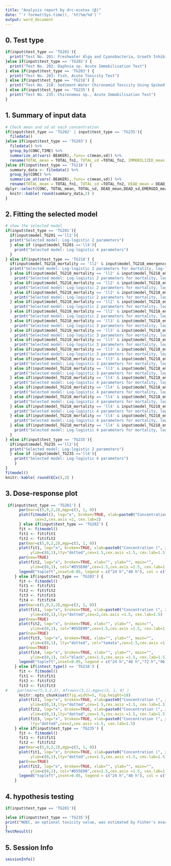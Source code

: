 ---
title: "Analysis report by drc-ecotox (β)"
date: "`r format(Sys.time(), '%Y/%m/%d')`"
output: word_document
---

## 0. Test type
```{r ,echo=FALSE}
if(input$test_type == 'TG201'){
  print("Test No. 201: Freshwater Alga and Cyanobacteria, Growth Inhibition Test")
}else if(input$test_type == 'TG202') {
  print("Test No. 202: Daphnia sp. Acute Immobilisation Test")
} else if(input$test_type == 'TG203') {
  print("Test No. 203: Fish, Acute Toxicity Test")
} else if(input$test_type == 'TG218') {
  print("Test No. 218: Sediment-Water Chironomid Toxicity Using Spiked Sediment or Test No. 219: Sediment-Water Chironomid Toxicity Using Spiked Water")
} else if(input$test_type == 'TG235') {
  print("Test No. 235: Chironomus sp., Acute Immobilisation Test")
}
```
  

## 1. Summary of input data
```{r data, collapse=TRUE, echo=FALSE}
# Check mean and sd at each concentration
if(input$test_type == 'TG202' | input$test_type == 'TG235'){
  filedata()
}else if(input$test_type == 'TG203') {
  filedata() %>%
  group_by(CONC,TIME) %>% 
  summarize_at(vars(-BEAKER),.funs= c(mean,sd)) %>%
  rename(TOTAL_mean = TOTAL_fn1, TOTAL_sd =TOTAL_fn2, IMMOBILIZED_mean = IMMOBILIZED_fn1, IMMOBILIZED_sd = IMMOBILIZED_fn2)
}else if(input$test_type == 'TG218') {
  summary_data <- filedata() %>%
  group_by(CONC) %>% 
  summarize_at(vars(-BEAKER),.funs= c(mean,sd)) %>%
  rename(TOTAL_mean = TOTAL_fn1, TOTAL_sd =TOTAL_fn2, DEAD_mean = DEAD_fn1, DEAD_sd = DEAD_fn2, EMERGED_mean = EMERGED_fn1, EMERGED_sd = EMERGED_fn2,  DEVELOPMENT_mean = DEVELOPMENT_fn1, DEVELOPMENT_sd = DEVELOPMENT_fn2 ) %>%
dplyr::select(CONC,	TOTAL_mean,	TOTAL_sd, DEAD_mean,DEAD_sd,EMERGED_mean,EMERGED_sd,DEVELOPMENT_mean,	DEVELOPMENT_sd)
  knitr::kable( round(summary_data,2) )
}
```

## 2. Fitting the selected model 
```{r model, collapse=TRUE, echo=FALSE}
# show the selected model
if(input$test_type == 'TG201'){
  if(input$model_TG201 =='ll2'){
  print("Selected model: Log-logistic 2 parameters")
  } else if (input$model_TG201 =='ll4'){
    print("Selected model: Log-logistic 4 parameters")
  }
} else if(input$test_type == 'TG218') {
  if(input$model_TG218_mortality == 'll2' & input$model_TG218_emergence == 'll2' & input$model_TG218_development == 'll3' ) { 
  print("Selected model: Log-logistic 2 parameters for mortality, log-logistic 2 parameters for emergence ratio, and log-logistic 3 parameters for development rate")
  } else if(input$model_TG218_mortality == 'll2' & input$model_TG218_emergence == 'll2' & input$model_TG218_development == 'll4' ) {
    print("Selected model: Log-logistic 2 parameters for mortality, log-logistic 2 parameters for emergence ratio, and log-logistic 4 parameters for development rate")
  } else if(input$model_TG218_mortality == 'll2' & input$model_TG218_emergence == 'll3' & input$model_TG218_development == 'll3' ) {
    print("Selected model: Log-logistic 2 parameters for mortality, log-logistic 3 parameters for emergence ratio, and log-logistic 3 parameters for development rate")
  } else if(input$model_TG218_mortality == 'll2' & input$model_TG218_emergence == 'll3' & input$model_TG218_development == 'll4' ) {
    print("Selected model: Log-logistic 2 parameters for mortality, log-logistic 3 parameters for emergence ratio, and log-logistic 4 parameters for development rate")
  } else if(input$model_TG218_mortality == 'll2' & input$model_TG218_emergence == 'll4' & input$model_TG218_development == 'll3' ) {
    print("Selected model: Log-logistic 2 parameters for mortality, log-logistic 4 parameters for emergence ratio, and log-logistic 3 parameters for development rate")
  } else if(input$model_TG218_mortality == 'll2' & input$model_TG218_emergence == 'll4' & input$model_TG218_development == 'll4' ) {
    print("Selected model: Log-logistic 2 parameters for mortality, log-logistic 4 parameters for emergence ratio, and log-logistic 4 parameters for development rate")
  } else if(input$model_TG218_mortality == 'll3' & input$model_TG218_emergence == 'll2' & input$model_TG218_development == 'll3' ) {
    print("Selected model: Log-logistic 3 parameters for mortality, log-logistic 2 parameters for emergence ratio, and log-logistic 3 parameters for development rate")
  } else if(input$model_TG218_mortality == 'll3' & input$model_TG218_emergence == 'll2' & input$model_TG218_development == 'll4' ) {
    print("Selected model: Log-logistic 3 parameters for mortality, log-logistic 2 parameters for emergence ratio, and log-logistic 4 parameters for development rate")
  } else if(input$model_TG218_mortality == 'll3' & input$model_TG218_emergence == 'll3' & input$model_TG218_development == 'll3' ) {
    print("Selected model: Log-logistic 3 parameters for mortality, log-logistic 3 parameters for emergence ratio, and log-logistic 3 parameters for development rate")
  } else if(input$model_TG218_mortality == 'll3' & input$model_TG218_emergence == 'll3' & input$model_TG218_development == 'll4' ) {
    print("Selected model: Log-logistic 3 parameters for mortality, log-logistic 3 parameters for emergence ratio, and log-logistic 4 parameters for development rate")
  } else if(input$model_TG218_mortality == 'll3' & input$model_TG218_emergence == 'll4' & input$model_TG218_development == 'll3' ) {
    print("Selected model: Log-logistic 3 parameters for mortality, log-logistic 4 parameters for emergence ratio, and log-logistic 3 parameters for development rate")
  } else if(input$model_TG218_mortality == 'll3' & input$model_TG218_emergence == 'll4' & input$model_TG218_development == 'll4' ) {
    print("Selected model: Log-logistic 3 parameters for mortality, log-logistic 4 parameters for emergence ratio, and log-logistic 4 parameters for development rate")
  } else if(input$model_TG218_mortality == 'll4' & input$model_TG218_emergence == 'll2' & input$model_TG218_development == 'll3' ) {
    print("Selected model: Log-logistic 4 parameters for mortality, log-logistic 2 parameters for emergence ratio, and log-logistic 3 parameters for development rate")
  } else if(input$model_TG218_mortality == 'll4' & input$model_TG218_emergence == 'll2' & input$model_TG218_development == 'll4' ) {
    print("Selected model: Log-logistic 4 parameters for mortality, log-logistic 2 parameters for emergence ratio, and log-logistic 4 parameters for development rate")
  } else if(input$model_TG218_mortality == 'll4' & input$model_TG218_emergence == 'll3' & input$model_TG218_development == 'll3' ) {
    print("Selected model: Log-logistic 4 parameters for mortality, log-logistic 3 parameters for emergence ratio, and log-logistic 3 parameters for development rate")
  } else if(input$model_TG218_mortality == 'll4' & input$model_TG218_emergence == 'll3' & input$model_TG218_development == 'll4' ) {
    print("Selected model: Log-logistic 4 parameters for mortality, log-logistic 3 parameters for emergence ratio, and log-logistic 4 parameters for development rate")
  } else if(input$model_TG218_mortality == 'll4' & input$model_TG218_emergence == 'll4' & input$model_TG218_development == 'll3' ) {
    print("Selected model: Log-logistic 4 parameters for mortality, log-logistic 4 parameters for emergence ratio, and log-logistic 3 parameters for development rate")
  } else if(input$model_TG218_mortality == 'll4' & input$model_TG218_emergence == 'll4' & input$model_TG218_development == 'll4' ) {
    print("Selected model: Log-logistic 4 parameters for mortality, log-logistic 4 parameters for emergence ratio, and log-logistic 4 parameters for development rate")
  }
} else if(input$test_type == 'TG235'){
  if(input$model_TG235 =='ll2'){
  print("Selected model: Log-logistic 2 parameters")
  } else if (input$model_TG235 =='ll4'){
    print("Selected model: Log-logistic 4 parameters")
    }
}
fitmodel()
knitr::kable( round(ECx(),2) )
```

## 3. Dose-response plot
```{r plot, collapse=TRUE, echo=FALSE }
 if(input$test_type == 'TG201') {
      par(mar=c(5,9,2,2),mgp=c(3, 1, 0))
      plot(fitmodel(), log="x", broken=TRUE, xlab=paste0("Concentration (", input$conc_unit, ")"), ylab="",
             cex=2,cex.axis =2, cex.lab=2)
      } else if(input$test_type == 'TG202') {
      fit <- fitmodel()
      fit1 <- fit$fit1
      fit2 <- fit$fit2
      par(mar=c(5,9,2,2),mgp=c(3, 1, 0))
      plot(fit1, log="x", broken=TRUE, xlab=paste0("Concentration (", input$conc_unit, ")"), ylab="Mortality", 
           ylim=c(0,1),lty="dotted",cex=1.5,cex.axis =1.5, cex.lab=1.5)
      par(new=TRUE)
      plot(fit2, log="x", broken=TRUE, xlab="", ylab="", main="",
           ylim=c(0,1), col="#D55E00",cex=1.5,cex.axis =1.5, cex.lab=1.5)
      legend("topleft",inset=0.05, legend = c("24 h","48 h"), col = c("black","#D55E00"), lty = c("dotted","solid"),cex=1.5)
    } else if(input$test_type == 'TG203') {
      fit <- fitmodel()
      fit1 <- fit$fit1
      fit2 <- fit$fit2
      fit3 <- fit$fit3
      fit4 <- fit$fit4
      par(mar=c(5,9,2,2),mgp=c(3, 1, 0))
      plot(fit1, log="x", broken=TRUE, xlab=paste0("Concentration (", input$conc_unit, ")"), ylab="Mortality", 
           ylim=c(0,1),lty="dotted",cex=2,cex.axis =1.5, cex.lab=1.5)
      par(new=TRUE)
      plot(fit2, log="x", broken=TRUE, xlab="", ylab="", main="",
           ylim=c(0,1), col="#D55E00",cex=1.5,cex.axis =1.5, cex.lab=1.5)
      par(new=TRUE)
      plot(fit3, log="x", broken=TRUE, xlab="", ylab="", main="",
           ylim=c(0,1), lty="dotted", col="tomato",cex=1.5,cex.axis =1.5, cex.lab=1.5)
      par(new=TRUE)
      plot(fit4, log="x", broken=TRUE, xlab="", ylab="", main="",
           ylim=c(0,1), col="black",cex=1.5,cex.axis =1.5, cex.lab=1.5)
      legend("topleft",inset=0.05, legend = c("24 h","48 h","72 h","96 h"), col = c("black","#D55E00","tomato","black"), lty = c("dotted","solid","dotted","solid"),cex=1.5)
    } else if(intest_type() == 'TG218') {
      fit <- fitmodel()
      fit1 <- fit$fit1
      fit2 <- fit$fit2
      fit3 <- fit$fit3
#　　 par(mar=c(5,5,2,2), mfrow=c(3,1),mgp=c(3, 1, 0) )
      knitr::opts_chunk$set(fig.width=5, fig.height=18) 
      plot(fit1, log="x", broken=TRUE, xlab=paste0("Concentration (", input$conc_unit, ")"), ylab="Mortality",
           ylim=c(0,1),lty="dotted",cex=1.5,cex.axis =1.5, cex.lab=1.5)
      plot(fit2, log="x", broken=TRUE, xlab=paste0("Concentration (", input$conc_unit, ")"), ylab="Emergence ratio",
           ylim=c(0,1),lty="dotted",cex=1.5,cex.axis =1.5, cex.lab=1.5)
      plot(fit3, log="x", broken=TRUE, xlab=paste0("Concentration (", input$conc_unit, ")"), ylab="Development rate",
           lty="dotted",cex=2,cex.axis =1.5, cex.lab=1.5)
    } else if(input$test_type == 'TG235') {
      fit <- fitmodel()
      fit1 <- fit$fit1
      fit2 <- fit$fit2
      par(mar=c(5,9,2,2),mgp=c(3, 1, 0))
      plot(fit1, log="x", broken=TRUE, xlab=paste0("Concentration (", input$conc_unit, ")"), ylab="Immobility",
           ylim=c(0,1),lty="dotted",cex=1.5,cex.axis =1.5, cex.lab=1.5)
      par(new=TRUE)
      plot(fit2, log="x", broken=TRUE, xlab="", ylab="", main="",
           ylim=c(0,1), col="#D55E00",cex=1.5,cex.axis =1.5, cex.lab=1.5)
      legend("topleft",inset=0.05, legend = c("24 h","48 h"), col = c("black","#D55E00"), lty = c("dotted","solid"),cex=1.5)
    }
```

## 4. hypothesis testing
```{r hypothesis_testing,echo=FALSE}
if(input$test_type == 'TG201'){

}else if(input$test_type == 'TG235'){
print("NOEC, an optional toxicity value, was estimated by Fisher's exact test with Bonferroni-Holm correction correction.")
}
TestResult()
```


## 5. Session Info
```{r sessionInfo}
sessionInfo()
```
